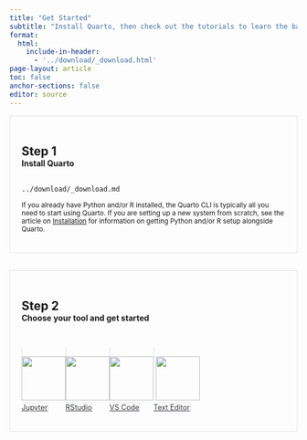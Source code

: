 ```yaml
---
title: "Get Started"
subtitle: "Install Quarto, then check out the tutorials to learn the basics."
format:
  html:
    include-in-header: 
      - '../download/_download.html'
page-layout: article
toc: false
anchor-sections: false
editor: source
---
```


::: {.grid .step .column-body-outset-right}
::: {.g-col-lg-3 .g-col-12}
## Step 1 

#### Install Quarto {.fw-light}
:::

::: {.g-col-lg-9 .g-col-12}
``` include
../download/_download.md
```

<small>
If you already have Python and/or R installed, the Quarto CLI is typically all you need to start using Quarto. If you are setting up a new system from scratch, see the article on [Installation](installation.qmd) for information on getting Python and/or R setup alongside Quarto. 
</small>

:::
:::

::: {.grid .step .column-body-outset-right}
::: {.g-col-lg-3 .g-col-12}
## Step 2 

#### Choose your tool and get started{.fw-light}
:::

::: {.tool .g-col-lg-9 .g-col-12}

<a href="hello/" role="button" class="btn btn-outline-light">
![](images/jupyter-logo.png){width="77"}Jupyter
</a>

<a href="hello/" role="button" class="btn btn-outline-light">
![](images/rstudio-logo.png){width="77"}RStudio
</a>

<a href="hello/" role="button" class="btn btn-outline-light">
![](images/vscode-logo.png){width="77"}VS Code
</a>

<a href="hello/" role="button" class="btn btn-outline-light">
![](images/text-editor-logo.png){width="77"}Text Editor
</a>

:::
:::

```{=html}
<style type="text/css">
.step {
  border: 1px solid rgb(222, 226, 230);
  padding: 20px;
  margin-bottom: 30px;
}
.step h2 {
  border-bottom: 0;
  margin-bottom: 0;
}
.step h4 {
  margin-top: 0;
  margin-bottom: 30px;
}

.tool {
  display: flex;
  flex-direction: row;
  flex-wrap: wrap;
  align-items: center;
  
}

.tool a[role="button"] {
  width: 115px;
  color: rgb(55, 58, 60);
  text-align: center;
  border: 1px solid rgb(222, 226, 230);
  margin-right: 20px;
  margin-botoom: 30px;
  margin-top: 10px;
  font-size: 0.9em;
}

.tool a[role="button"] img {
  display: block;
  width: 77px;
  height: 77px;
  margin: auto;
  margin-bottom: 5px;
}

</style>
```
